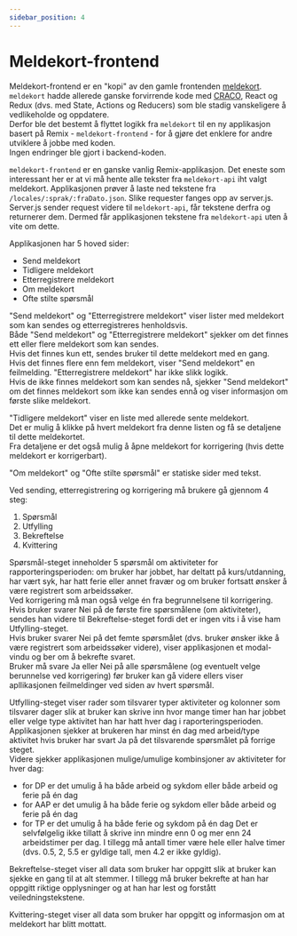 ```yaml
---
sidebar_position: 4
---
```


# Meldekort-frontend

Meldekort-frontend er en "kopi" av den gamle frontenden [meldekort](https://github.com/navikt/meldekort).\
`meldekort` hadde allerede ganske forvirrende kode med [CRACO](https://craco.js.org/), React og Redux (dvs. med State, Actions og Reducers) som ble stadig vanskeligere å vedlikeholde og oppdatere.\
Derfor ble det bestemt å flyttet logikk fra `meldekort` til en ny applikasjon basert på Remix - `meldekort-frontend` - for å gjøre det enklere for andre utviklere å jobbe med koden.\
Ingen endringer ble gjort i backend-koden.

`meldekort-frontend` er en ganske vanlig Remix-applikasjon. Det eneste som interessant her er at vi må hente alle tekster fra `meldekort-api` iht valgt meldekort.
Applikasjonen prøver å laste ned tekstene fra `/locales/:sprak/:fraDato.json`. Slike requester fanges opp av server.js. Server.js sender request videre til `meldekort-api`, får tekstene derfra og returnerer dem.
Dermed får applikasjonen tekstene fra `meldekort-api` uten å vite om dette.

Applikasjonen har 5 hoved sider:
- Send meldekort
- Tidligere meldekort
- Etterregistrere meldekort
- Om meldekort
- Ofte stilte spørsmål

"Send meldekort" og "Etterregistrere meldekort" viser lister med meldekort som kan sendes og etterregistreres henholdsvis.\
Både "Send meldekort" og "Etterregistrere meldekort" sjekker om det finnes ett eller flere meldekort som kan sendes.\
Hvis det finnes kun ett, sendes bruker til dette meldekort med en gang.\
Hvis det finnes flere enn fem meldekort, viser "Send meldekort" en feilmelding. "Etterregistrere meldekort" har ikke slikk logikk.\
Hvis de ikke finnes meldekort som kan sendes nå, sjekker "Send meldekort" om det finnes meldekort som ikke kan sendes ennå og viser informasjon om første slike meldekort.

"Tidligere meldekort" viser en liste med allerede sente meldekort.\
Det er mulig å klikke på hvert meldekort fra denne listen og få se detaljene til dette meldekortet.\
Fra detaljene er det også mulig å åpne meldekort for korrigering (hvis dette meldekort er korrigerbart).

"Om meldekort" og "Ofte stilte spørsmål" er statiske sider med tekst.

Ved sending, etterregistrering og korrigering må brukere gå gjennom 4 steg:
1. Spørsmål
2. Utfylling
3. Bekreftelse
4. Kvittering

Spørsmål-steget inneholder 5 spørsmål om aktiviteter for rapporteringsperioden:
om bruker har jobbet, har deltatt på kurs/utdanning, har vært syk, har hatt ferie eller annet fravær og om bruker fortsatt ønsker å være registrert som arbeidssøker.\
Ved korrigering må man også velge én fra begrunnelsene til korrigering.\
Hvis bruker svarer Nei på de første fire spørsmålene (om aktiviteter), sendes han videre til Bekreftelse-steget fordi det er ingen vits i å vise ham Utfylling-steget.\
Hvis bruker svarer Nei på det femte spørsmålet (dvs. bruker ønsker ikke å være registrert som arbeidssøker videre), viser applikasjonen et modal-vindu og ber om å bekrefte svaret.\
Bruker må svare Ja eller Nei på alle spørsmålene (og eventuelt velge berunnelse ved korrigering) før bruker kan gå videre ellers viser apllikasjonen feilmeldinger ved siden av hvert spørsmål.

Utfylling-steget viser rader som tilsvarer typer aktiviteter og kolonner som tilsvarer dager slik at bruker kan skrive inn hvor mange timer han har jobbet eller velge type aktivitet han har hatt hver dag i raporteringsperioden.\
Applikasjonen sjekker at brukeren har minst én dag med arbeid/type aktivitet hvis bruker har svart Ja på det tilsvarende spørsmålet på forrige steget.\
Videre sjekker applikasjonen mulige/umulige kombinsjoner av aktiviteter for hver dag:
- for DP er det umulig å ha både arbeid og sykdom eller både arbeid og ferie på én dag
- for AAP er det umulig å ha både ferie og sykdom eller både arbeid og ferie på én dag
- for TP er det umulig å ha både ferie og sykdom på én dag
Det er selvfølgelig ikke tillatt å skrive inn mindre enn 0 og mer enn 24 arbeidstimer per dag. I tillegg må antall timer være hele eller halve timer (dvs. 0.5, 2, 5.5 er gyldige tall, men 4.2 er ikke gyldig).

Bekreftelse-steget viser all data som bruker har oppgitt slik at bruker kan sjekke en gang til at alt stemmer. I tillegg må bruker bekrefte at han har oppgitt riktige opplysninger og at han har lest og forstått veiledningstekstene.

Kvittering-steget viser all data som bruker har oppgitt og informasjon om at meldekort har blitt mottatt.
